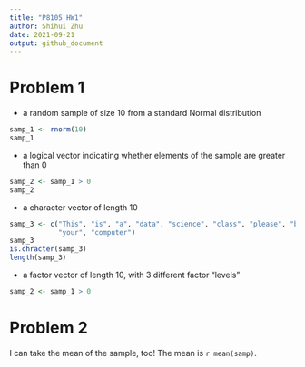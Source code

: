 ```yaml
---
title: "P8105 HW1"
author: Shihui Zhu
date: 2021-09-21
output: github_document
---
```


# Problem 1

* a random sample of size 10 from a standard Normal distribution
```r
samp_1 <- rnorm(10)
samp_1
```

* a logical vector indicating whether elements of the sample are greater than 0
```r
samp_2 <- samp_1 > 0
samp_2
```

* a character vector of length 10
```r
samp_3 <- c("This", "is", "a", "data", "science", "class", "please", "bring", 
            "your", "computer")
samp_3
is.chracter(samp_3)
length(samp_3)
```

* a factor vector of length 10, with 3 different factor “levels”
```r
samp_2 <- samp_1 > 0
```

# Problem 2

I can take the mean of the sample, too!
The mean is `r mean(samp)`.